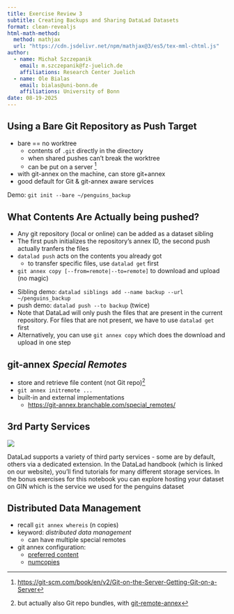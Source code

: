 ```yaml
---
title: Exercise Review 3
subtitle: Creating Backups and Sharing DataLad Datasets
format: clean-revealjs
html-math-method:
  method: mathjax
  url: "https://cdn.jsdelivr.net/npm/mathjax@3/es5/tex-mml-chtml.js"
author:
  - name: Michał Szczepanik
    email: m.szczepanik@fz-juelich.de
    affiliations: Research Center Juelich
  - name: Ole Bialas
    email: bialas@uni-bonn.de
    affiliations: University of Bonn
date: 08-19-2025
---
```


## Using a Bare Git Repository as Push Target

::: {.incremental}
- bare == no worktree
  - contents of `.git` directly in the directory
  - when shared pushes can't break the worktree
  - can be put on a server [^1]
- with git-annex on the machine, can store git+annex
- good default for Git & git-annex aware services
:::

::: {.notes}
Demo: `git init --bare ~/penguins_backup`
:::

[^1]: <https://git-scm.com/book/en/v2/Git-on-the-Server-Getting-Git-on-a-Server>

## What Contents Are Actually being pushed?

::: {.incremental}
- Any git repository (local or online) can be added as a dataset sibling
- The first push initializes the repository’s annex ID, the second push actually tranfers the files
- `datalad push` acts on the contents you already got
  - to transfer specific files, use `datalad get` first
- `git annex copy [--from=remote|--to=remote]` to download and upload (no magic)
:::

::: {.notes}
- Sibling demo: `datalad siblings add --name backup --url ~/penguins_backup`
- push demo: `datalad push --to backup` (twice)
- Note that DataLad will only push the files that are present in the current repository. For files that are not present, we have to use `datalad get` first
- Alternatively, you can use `git annex copy` which does the download and upload in one step
:::

## git-annex *Special Remotes*

- store and retrieve file content (not Git repo)[^2]
- `git annex initremote ...`
- built-in and external implementations
  - <https://git-annex.branchable.com/special_remotes/>

[^2]: but actually also Git repo bundles, with [git-remote-annex](https://git-annex.branchable.com/tips/storing_a_git_repository_on_any_special_remote/)

## 3rd Party Services

![](img/services.svg){.center}

::: {.notes}
DataLad supports a variety of third party services - some are by default, others via a dedicated extension. In the DataLad handbook (which is linked on our website), you'll find tutorials for many different storage services.
In the bonus exercises for this notebook you can explore hosting your dataset on GIN which is the service we used for the penguins dataset
:::

## Distributed Data Management

- recall `git annex whereis` (n copies)
- keyword: *distributed data management*
  - can have multiple special remotes
- git annex configuration:
  - [preferred content](https://git-annex.branchable.com/preferred_content/)
  - [numcopies](https://git-annex.branchable.com/git-annex-numcopies/)
